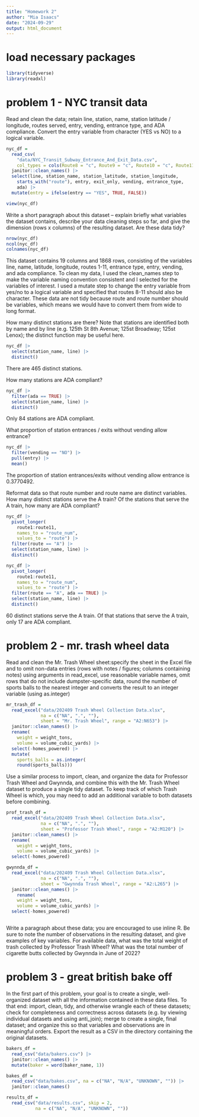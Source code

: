 ```yaml
---
title: "Homework 2"
author: "Mia Isaacs"
date: "2024-09-29"
output: html_document
---
```


# load necessary packages

```r
library(tidyverse)
library(readxl)
```

# problem 1 - NYC transit data

Read and clean the data; retain line, station, name, station latitude / longitude, routes served, entry, vending, entrance type, and ADA compliance. Convert the entry variable from character (YES vs NO) to a logical variable.

```r
nyc_df = 
  read_csv(
    "data/NYC_Transit_Subway_Entrance_And_Exit_Data.csv",
    col_types = cols(Route8 = "c", Route9 = "c", Route10 = "c", Route11 = "c")) |> 
  janitor::clean_names() |> 
  select(line, station_name, station_latitude, station_longitude, 
    starts_with("route"), entry, exit_only, vending, entrance_type, 
    ada) |> 
  mutate(entry = ifelse(entry == "YES", TRUE, FALSE))

view(nyc_df)
```


Write a short paragraph about this dataset – explain briefly what variables the dataset contains, describe your data cleaning steps so far, and give the dimension (rows x columns) of the resulting dataset. Are these data tidy?

```r
nrow(nyc_df)
ncol(nyc_df)
colnames(nyc_df)
```
 
This dataset contains 19 columns and 1868 rows, consisting of the variables line, name, latitude, longitude, routes 1-11, entrance type, entry, vending, and ada compliance. To clean my data, I used the clean_names step to make the variable naming convention consistent and I selected for the variables of interest. I used a mutate step to change the entry variable from yes/no to a logical variable and specified that routes 8-11 should also be character. These data are not tidy because route and route number should be variables, which means we would have to convert them from wide to long format.


How many distinct stations are there? Note that stations are identified both by name and by line (e.g. 125th St 8th Avenue; 125st Broadway; 125st Lenox); the distinct function may be useful here.

```r
nyc_df |> 
  select(station_name, line) |> 
  distinct()
```

There are 465 distinct stations.


How many stations are ADA compliant?

```r
nyc_df |> 
  filter(ada == TRUE) |> 
  select(station_name, line) |> 
  distinct()
```

Only 84 stations are ADA compliant.


What proportion of station entrances / exits without vending allow entrance?

```r
nyc_df |> 
  filter(vending == "NO") |> 
  pull(entry) |> 
  mean()
```

The proportion of station entrances/exits without vending allow entrance is 0.3770492.


Reformat data so that route number and route name are distinct variables. How many distinct stations serve the A train? Of the stations that serve the A train, how many are ADA compliant?

```r
nyc_df |> 
  pivot_longer(
    route1:route11,
    names_to = "route_num",
    values_to = "route") |> 
  filter(route == "A") |> 
  select(station_name, line) |> 
  distinct()

nyc_df |> 
  pivot_longer(
    route1:route11,
    names_to = "route_num",
    values_to = "route") |> 
  filter(route == "A", ada == TRUE) |> 
  select(station_name, line) |> 
  distinct()
```

60 distinct stations serve the A train. Of that stations that serve the A train, only 17 are ADA compliant.


# problem 2 - mr. trash wheel data

Read and clean the Mr. Trash Wheel sheet:specify the sheet in the Excel file and to omit non-data entries (rows with notes / figures; columns containing notes) using arguments in read_excel, use reasonable variable names, omit rows that do not include dumpster-specific data, round the number of sports balls to the nearest integer and converts the result to an integer variable (using as.integer)

```r
mr_trash_df =
  read_excel("data/202409 Trash Wheel Collection Data.xlsx", 
             na = c("NA", ".", ""),
             sheet = "Mr. Trash Wheel", range = "A2:N653") |> 
  janitor::clean_names() |> 
  rename(
    weight = weight_tons, 
    volume = volume_cubic_yards) |> 
  select(-homes_powered) |> 
  mutate(
    sports_balls = as.integer(
    round(sports_balls))) 
```


Use a similar process to import, clean, and organize the data for Professor Trash Wheel and Gwynnda, and combine this with the Mr. Trash Wheel dataset to produce a single tidy dataset. To keep track of which Trash Wheel is which, you may need to add an additional variable to both datasets before combining.

```r
prof_trash_df =
  read_excel("data/202409 Trash Wheel Collection Data.xlsx", 
             na = c("NA", ".", ""),
             sheet = "Professor Trash Wheel", range = "A2:M120") |> 
  janitor::clean_names() |> 
  rename(
    weight = weight_tons, 
    volume = volume_cubic_yards) |> 
  select(-homes_powered)
```

```r
gwynnda_df =
  read_excel("data/202409 Trash Wheel Collection Data.xlsx", 
             na = c("NA", ".", ""),
             sheet = "Gwynnda Trash Wheel", range = "A2:L265") |> 
  janitor::clean_names() |> 
    rename(
    weight = weight_tons, 
    volume = volume_cubic_yards) |> 
  select(-homes_powered)
```

```r

```

Write a paragraph about these data; you are encouraged to use inline R. Be sure to note the number of observations in the resulting dataset, and give examples of key variables. For available data, what was the total weight of trash collected by Professor Trash Wheel? What was the total number of cigarette butts collected by Gwynnda in June of 2022?


# problem 3 - great british bake off

In the first part of this problem, your goal is to create a single, well-organized dataset with all the information contained in these data files. To that end: import, clean, tidy, and otherwise wrangle each of these datasets; check for completeness and correctness across datasets (e.g. by viewing individual datasets and using anti_join); merge to create a single, final dataset; and organize this so that variables and observations are in meaningful orders. Export the result as a CSV in the directory containing the original datasets.

```r
bakers_df =
  read_csv("data/bakers.csv") |> 
  janitor::clean_names() |> 
  mutate(baker = word(baker_name, 1))
```

```r
bakes_df =
  read_csv("data/bakes.csv", na = c("NA", "N/A", "UNKNOWN", "")) |> 
  janitor::clean_names()
```

```r
results_df =
  read_csv("data/results.csv", skip = 2,
           na = c("NA", "N/A", "UNKNOWN", ""))
```

```r

```








